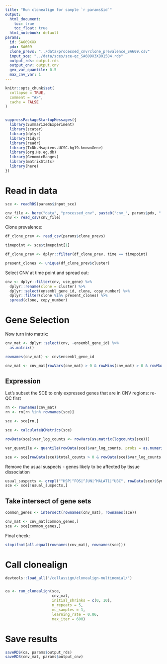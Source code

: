 ```yaml
---
title: "Run clonealign for sample `r params$id`"
output:
  html_document: 
    toc: true
    toc_float: true
  html_notebook: default
params:
  id: SA609XXX
  pdx: SA609
  clone_prevs: "../data/processed_cnv/clone_prevalence_SA609.csv"
  input_sce: "../data/sces/sce-qc_SA609X3XB01584.rds"
  output_rds: output.rds
  output_cnv: output.cnv
  gex_var_quantile: 0.5
  max_cnv_var: 1
---
```


```r
knitr::opts_chunk$set(
  collapse = TRUE,
  comment = "#>",
  cache = FALSE
)


suppressPackageStartupMessages({
  library(SummarizedExperiment)
  library(scater)
  library(dplyr)
  library(tidyr)
  library(readr)
  library(TxDb.Hsapiens.UCSC.hg19.knownGene)
  library(org.Hs.eg.db)
  library(GenomicRanges)
  library(matrixStats)
  library(here)
})
```


# Read in data

```r
sce <- readRDS(params$input_sce)
```

```r
cnv_file <- here("data", "processed_cnv", paste0("cnv_", params$pdx, ".csv"))
cnv <- read_csv(cnv_file)
```

Clone prevalence:

```r
df_clone_prev <- read_csv(params$clone_prevs)

timepoint <- sce$timepoint[1]

df_clone_prev <- dplyr::filter(df_clone_prev, time == timepoint)

present_clones <- unique(df_clone_prev$cluster)
```

Select CNV at time point and spread out:

```r
cnv <- dplyr::filter(cnv, use_gene) %>%
  dplyr::rename(clone = cluster) %>% 
  dplyr::select(ensembl_gene_id, clone, copy_number) %>% 
  dplyr::filter(clone %in% present_clones) %>% 
  spread(clone, copy_number)
```


# Gene Selection



Now turn into matrix:

```r
cnv_mat <- dplyr::select(cnv, -ensembl_gene_id) %>% 
  as.matrix()

rownames(cnv_mat) <- cnv$ensembl_gene_id
```

```r
cnv_mat <- cnv_mat[rowVars(cnv_mat) > 0 & rowMins(cnv_mat) > 0 & rowMaxs(cnv_mat) <= 5,]
```


## Expression

Let's subset the SCE to only expressed genes that are in CNV regions: re-QC first

```r
rn <- rownames(cnv_mat)
rn <- rn[rn %in% rownames(sce)]

sce <- sce[rn,]

sce <- calculateQCMetrics(sce)

rowData(sce)$var_log_counts <- rowVars(as.matrix(logcounts(sce)))

var_quantile <- quantile(rowData(sce)$var_log_counts, probs = as.numeric(params$gex_var_quantile))

sce <- sce[rowData(sce)$total_counts > 0 & rowData(sce)$var_log_counts > var_quantile,]
```

Remove the usual suspects - genes likely to be affected by tissue dissociation

```r
usual_suspects <- grepl("^HSP|^FOS|^JUN|^MALAT1|^UBC", rowData(sce)$Symbol)
sce <- sce[!usual_suspects,]
```


## Take intersect of gene sets

```r
common_genes <- intersect(rownames(cnv_mat), rownames(sce))
```

```r
cnv_mat <- cnv_mat[common_genes,]
sce <- sce[common_genes,]
```

Final check:

```r
stopifnot(all.equal(rownames(cnv_mat), rownames(sce)))
```


# Call clonealign


```r
devtools::load_all("/cellassign/clonealign-multinomial/")


ca <- run_clonealign(sce, 
                     cnv_mat,
                     initial_shrinks = c(0, 10),
                     n_repeats = 5,
                     mc_samples = 1,
                     learning_rate = 0.06,
                     max_iter = 600)


```



# Save results

```r
saveRDS(ca, params$output_rds)
saveRDS(cnv_mat, params$output_cnv)
```
